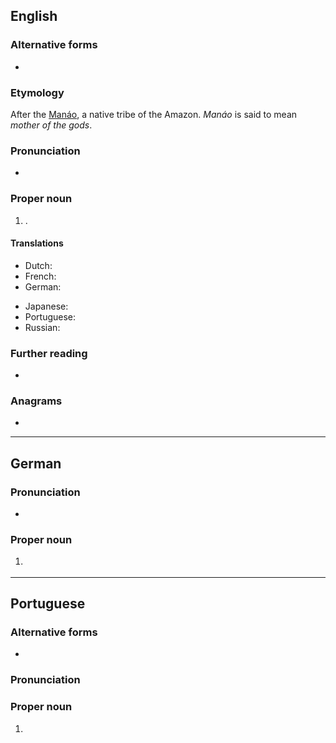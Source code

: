 {{also|manaus}}
==English==

===Alternative forms===
* {{alter|en|Manáos||dated}}

===Etymology===
After the [[Manáo]], a native {{der|en|arw|-}} tribe of the Amazon. ''Manáo'' is said to mean ''mother of the gods''.

===Pronunciation===
* {{IPA|en|/mɑːˈnaʊs/}}

===Proper noun===
{{en-proper noun}}

# {{place|en|municipality/state capital|s/Amazonas|c/Brazil}}.

====Translations====
{{trans-top|capital of Amazonas}}
* Dutch: {{t+|nl|Manaus|n}}
* French: {{t|fr|Manaos}}
* German: {{t+|de|Manaus}}
{{trans-mid}}
* Japanese: {{t|ja|マナウス|tr=Manausu}}
* Portuguese: {{t+|pt|Manaus}}
* Russian: {{t|ru|Мана́ус}}
{{trans-bottom}}

===Further reading===
* {{pedia}}

===Anagrams===
* {{anagrams|en|a=aamnsu|Amanus|Aumans|Ausman|Sumana|Umanas|namasu|samanu}}

----

==German==

===Pronunciation===
* {{IPA|de|/maˈnaː.ʊs/|/maˈnaʊ̯s/}}

===Proper noun===
{{de-proper noun|n|Manaus'}}

# {{l|en|Manaus}} {{gloss|city in Brazil}}

----

==Portuguese==

===Alternative forms===
* {{alter|pt|Manaos||obsolete}}

===Pronunciation===
{{pt-IPA}}

===Proper noun===
{{pt-proper noun}}

# {{place|pt|municipality/state capital|s/Amazonas|c/Brazil|t1=Manaus}}